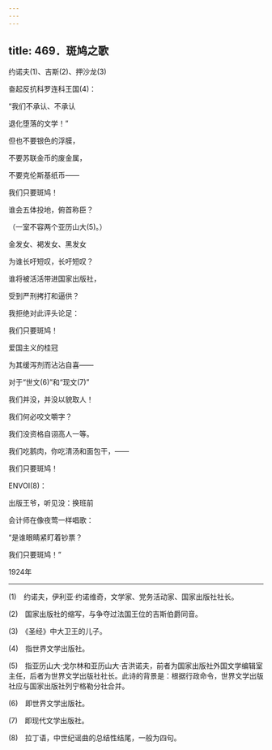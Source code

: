 ```yaml
---
---
---
```

title: 469．斑鸠之歌
---




约诺夫(1)、吉斯(2)、押沙龙(3)

奋起反抗科罗连科王国(4)：

“我们不承认、不承认

退化堕落的文学！”

但也不要银色的浮膜，

不要苏联金币的废金属，

不要克伦斯基纸币——

我们只要斑鸠！

谁会五体投地，俯首称臣？

（一室不容两个亚历山大(5)。）

金发女、褐发女、黑发女

为谁长吁短叹，长吁短叹？

谁将被活活带进国家出版社，

受到严刑拷打和逼供？

我拒绝对此评头论足：

我们只要斑鸠！

爱国主义的桂冠

为其缓泻剂而沾沾自喜——

对于“世文(6)”和“现文(7)”

我们并没，并没以貌取人！

我们何必咬文嚼字？

我们没资格自诩高人一等。

我们吃鹅肉，你吃清汤和面包干，——

我们只要斑鸠！

ENVOI(8)：

出版王爷，听见没：换班前

会计师在像夜莺一样唱歌：

“是谁眼睛紧盯着钞票？

我们只要斑鸠！”

1924年



* * *



(1)　约诺夫，伊利亚·约诺维奇，文学家、党务活动家、国家出版社社长。

(2)　国家出版社的缩写，与争夺过法国王位的吉斯伯爵同音。

(3)　《圣经》中大卫王的儿子。

(4)　指世界文学出版社。

(5)　指亚历山大·戈尔林和亚历山大·吉洪诺夫，前者为国家出版社外国文学编辑室主任，后者为世界文学出版社社长。此诗的背景是：根据行政命令，世界文学出版社应与国家出版社列宁格勒分社合并。

(6)　即世界文学出版社。

(7)　即现代文学出版社。

(8)　拉丁语，中世纪谣曲的总结性结尾，一般为四句。